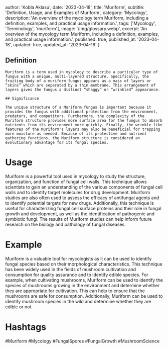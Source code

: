 
  author: 'Kobla Aklasu',
  date: '2023-04-18',
  title: 'Muriform',
  subtitle: 'Definition, Usage, and Examples of Muriform',
  category: 'Mycology',
  description: 'An overview of the mycology term Muriform, including a definition, examples, and practical usage information.',
  tags: ['Mycology', 'Terminology', 'muriform'],
  image: '/img/glossary.webp',
  excerpt: 'An overview of the mycology term Muriform, including a definition, examples, and practical usage information.',
  published: true,
  published_at: '2023-04-18',
  updated: true,
  updated_at: '2023-04-18'
}




## Definition
    
    Muriform is a term used in mycology to describe a particular type of fungus with a unique, multi-layered structure. Specifically, the fruiting body of a muriform fungus appears as a mass of layers or “skins” which are separated by a thin membrane. This arrangement of layers gives the fungus a distinct “shaggy” or “wrinkled” appearance.
    
    ## Significance
    
    The unique structure of a Muriform fungus is important because it provides the fungus with additional protection from the environment, predators, and competitors. Furthermore, the complexity of the Muriform structure provides more surface area for the fungus to absorb nutrients from its environment more quickly. Finally, the wrinkle-like features of the Muriform's layers may also be beneficial for trapping more moisture as needed. Because of its protective and nutrient gathering functions, the Muriform structure is considered an evolutionary advantage for its fungal species.

# Usage

Muriform is a powerful tool used in mycology to study the structure, organization, and function of fungal cell walls. This technique allows scientists to gain an understanding of the various components of fungal cell walls and to identify target molecules for drug development. Muriform studies are also often used to assess the efficacy of antifungal agents and to identify potential targets for new drugs. Additionally, this technique is useful for characterizing fungal cell surface proteins and their role in fungal growth and development, as well as the identification of pathogenic and symbiotic fungi. The results of Muriform studies can help inform future research on the biology and pathology of fungal diseases.

# Example

Muriform is a valuable tool for mycologists as it can be used to identify fungal species based on their morphological characteristics. This technique has been widely used in the fields of mushroom cultivation and consumption for quality assurance and to identify edible species. For example, when cultivating mushrooms, Muriform can be used to identify the species of mushrooms growing in the environment and determine whether they are appropriate for cultivation. This can help to ensure that the mushrooms are safe for consumption. Additionally, Muriform can be used to identify mushroom species in the wild and determine whether they are edible or not.

# Hashtags

#Muriform #Mycology #FungalSpores #FungalGrowth #MushroomScience

